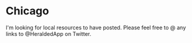 
# Chicago

I'm looking for local resources to have posted. Please feel free to @ any links to @HeraldedApp on Twitter.

